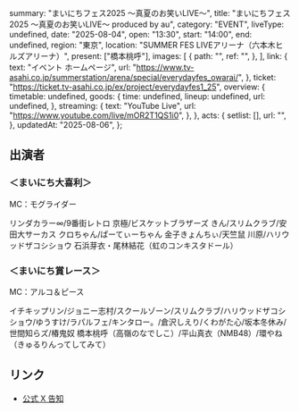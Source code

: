   summary: "まいにちフェス2025 ～真夏のお笑いLIVE～",
  title: "まいにちフェス2025 ～真夏のお笑いLIVE～ produced by au",
  category: "EVENT",
  liveType: undefined,
  date: "2025-08-04",
  open: "13:30",
  start: "14:00",
  end: undefined,
  region: "東京",
  location: "SUMMER FES LIVEアリーナ（六本木ヒルズアリーナ）",
  present: ["橋本桃呼"],
  images: [
    {
      path: "",
      ref: "",
    },
  ],
  link: {
    text: "イベント ホームページ",
    url: "https://www.tv-asahi.co.jp/summerstation/arena/special/everydayfes_owarai/",
  },
  ticket: "https://ticket.tv-asahi.co.jp/ex/project/everydayfes1_25",
  overview: {
    timetable: undefined,
    goods: {
      time: undefined,
      lineup: undefined,
      url: undefined,
    },
    streaming: {
      text: "YouTube Live",
      url: "https://www.youtube.com/live/mOR2T1QS1i0",
    },
  },
  acts: {
    setlist: [],
    url: "",
  },
  updatedAt: "2025-08-06",
};

## 出演者

### ＜まいにち大喜利＞

MC：モグライダー

リンダカラー∞/9番街レトロ 京極/ビスケットブラザーズ きん/スリムクラブ/安田大サーカス クロちゃん/ぱーてぃーちゃん 金子きょんちぃ/天竺鼠 川原/ハリウッドザコシショウ
石浜芽衣・尾林結花（虹のコンキスタドール）

### ＜まいにち賞レース＞

MC：アルコ＆ピース

イチキップリン/ジョニー志村/スクールゾーン/スリムクラブ/ハリウッドザコシショウ/ゆうすけ/ラパルフェ/キンタロー。/倉沢しえり/くわがた心/坂本冬休み/世間知らズ/椿鬼奴
橋本桃呼（高嶺のなでしこ）/平山真衣（NMB48）/環やね（きゅるりんってしてみて）

## リンク

- [公式 X 告知](https://x.com/takanenofficial/status/1952006628439662986)
